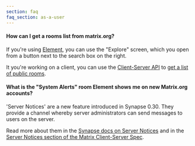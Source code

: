```yaml
---
section: faq
faq_section: as-a-user
---
```


#### How can I get a rooms list from matrix.org?

If you're using [Element](https://element.io), you can use
the "Explore" screen, which you open from a
button next to the search box on the right.

It you're working on a client, you can use the [Client-Server API](/docs/guides/client-server) to
[get a list of public rooms](/docs/spec/client_server/r0.3.0.html#listing-rooms).

#### What is the "System Alerts" room Element shows me on new Matrix.org accounts?

'Server Notices' are a new feature introduced in Synapse 0.30. They provide a channel whereby server administrators can send messages to users on the server.

Read more about them in the [Synapse docs on Server Notices](https://github.com/matrix-org/synapse/blob/master/docs/server_notices.md) and in the [Server Notices section of the Matrix Client-Server Spec](https://matrix.org/docs/spec/client_server/r0.5.0#id209).
